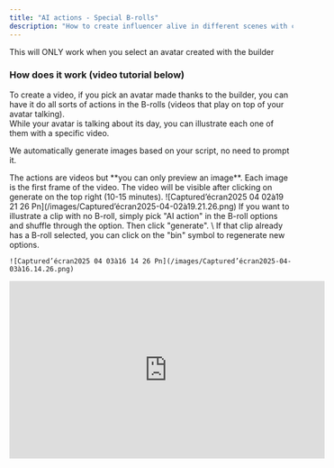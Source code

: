 ```yaml
---
title: "AI actions - Special B-rolls"
description: "How to create influencer alive in different scenes with consistency"
---
```


<Note>
  This will ONLY work when you select an avatar created with the builder
</Note>

### How does it work (video tutorial below)

To create a video, if you pick an avatar made thanks to the builder, you can have it do all sorts of actions in the B-rolls (videos that play on top of your avatar talking).\
While your avatar is talking about its day, you can illustrate each one of them with a specific video.

We automatically generate images based on your script, no need to prompt it.

<Note>
  The actions are videos but **you can only preview an image**. Each image is the first frame of the video. The video will be visible after clicking on generate on the top right (10-15 minutes).
</Note>

<Steps>
  <Step title='Paste a script and pick "AI actions" as B-rolls'>
    ![Captured’écran2025 04 02à19 21 26 Pn](/images/Captured’écran2025-04-02à19.21.26.png)
  </Step>
  <Step title="Add new B-rolls">
    If you want to illustrate a clip with no B-roll, simply pick "AI action" in the B-roll options and shuffle through the option. Then click "generate". \
    If that clip already has a B-roll selected, you can click on the "bin" symbol to regenerate new options.

    ![Captured’écran2025 04 03à16 14 26 Pn](/images/Captured’écran2025-04-03à16.14.26.png)
  </Step>
</Steps>

<iframe width="560" height="315" src="https://www.youtube.com/embed/vwaFgRZJXoM" title="YouTube video player" frameborder="0" allow="accelerometer; autoplay; clipboard-write; encrypted-media; gyroscope; picture-in-picture" allowfullscreen />

<Card title="More info on the avatar builder" horizontal="false" href="https://docs.argil.ai/resources/ai-influencer-builder">
  
</Card>

Any questions? Ask [support@argil.ai](mailto:support@argil.ai) or [join our Discord](https://discord.gg/E4E3WFVzTw).